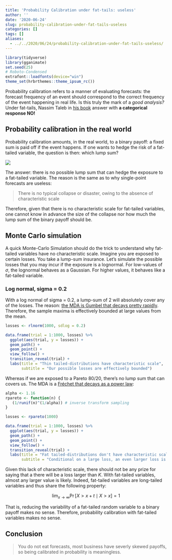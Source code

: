 ```yaml
---
title: 'Probability Calibration under fat-tails: useless'
author: ''
date: '2020-06-24'
slug: probability-calibration-under-fat-tails-useless
categories: []
tags: []
aliases: 
  - ../../2020/06/24/probability-calibration-under-fat-tails-useless/
---
```


```r
library(tidyverse)
library(gganimate)
set.seed(25)
# Roboto-Condensed
extrafont::loadfonts(device="win")
theme_set(hrbrthemes::theme_ipsum_rc())
```

Probability calibration refers to a manner of evaluating forecasts: the forecast frequency of an event should correspond to the correct frequency of the event happening in real life. Is this truly the mark of a *good analysis?* Under fat-tails, Nassim Taleb in [his book](https://www.researchers.one/media/documents/260-m-Technical%20Incerto%20Vol%201.pdf) answer with  **a categorical response NO!**

## Probability calibration in the real world

Probability calibration amounts, in the real world, to a binary payoff: a fixed sum is paid off if the event happens. If one wants to hedge the risk of a fat-tailed variable, the question is then: which lump sum?

![](/images/mistracking.PNG)

The answer: there is no possible lump sum that can hedge the exposure to a fat-tailed variable. The reason is the same as to why single-point forecasts are useless:

> There is no typical collapse or disaster, owing to the absence of characteristic scale

Therefore, given that there is no characteristic scale for fat-tailed variables, one cannot know in advance the size of the collapse nor how much the lump sum of the binary payoff should be. 

## Monte Carlo simulation

A quick Monte-Carlo Simulation should do the trick to understand why fat-tailed variables have no characteristic scale. Imagine you are exposed to certain losses. You take a lump-sum insurance. Let's simulate the possible losses that you may incur if the exposure is a lognormal. For low-values of $\sigma$, the lognormal behaves as a Gaussian. For higher values, it behaves like a fat-tailed variable.

### Log normal, sigma = 0.2

With a log normal of sigma = 0.2, a lump-sum of 2 will absolutely cover any of the losses. The reason: [the MDA is Gumbel that decays pretty rapidly](2020-06-10-fisher-tippet-th-a-clt-for-the-sample-maxima.html). Therefore, the sample maxima is effectively bounded at large values from the mean. 

```r
losses <- rlnorm(1000, sdlog = 0.2)

data.frame(trial = 1:1000, losses) %>% 
  ggplot(aes(trial, y = losses)) +
  geom_path() +
  geom_point() +
  view_follow() +
  transition_reveal(trial) + 
  labs(title = "Thin tailed-distributions have characteristic scale",
       subtitle = "Our possible losses are effectively bounded")
```

Whereas if we are exposed to a Pareto 80/20, there's no lump sum that can covers us. The MDA is a [Fréchet that decays as a power law](2020-06-10-fisher-tippet-th-a-clt-for-the-sample-maxima.html): 

```r
alpha <- 1.16
rpareto <- function(n) {
   (1/runif(n)^(1/alpha)) # inverse transform sampling
}

losses <- rpareto(1000)

data.frame(trial = 1:1000, losses) %>% 
  ggplot(aes(trial, y = losses)) +
  geom_path() +
  geom_point() +
  view_follow() +
  transition_reveal(trial) + 
  labs(title = "Fat tailed-distributions don't have characteristic scale",
       subtitle = "Conditional on a large loss, an even larger loss is always possible")
```

Given this lack of characteristic scale, there should not be any prize for saying that a there will be a loss larger than $K$. With fat-tailed variables, almost any larger value is likely. Indeed, fat-tailed variables are long-tailed variables and thus share the following property:

$$
\lim_{x \to \infty} \Pr[X>x+t\mid X>x] =1
$$

That is, reducing the variability of a fat-tailed random variable to a binary payoff makes no sense. Therefore, probability calibration with fat-tailed variables makes no sense. 

## Conclusion

> You do not eat forecasts, most business have severly skewed payoffs, so being calibrated in probability is meaningless. 

